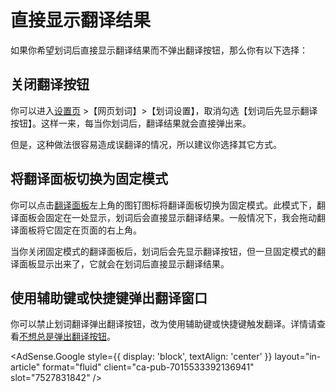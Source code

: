 
# 直接显示翻译结果

如果你希望划词后直接显示翻译结果而不弹出翻译按钮，那么你有以下选择：

## 关闭翻译按钮

你可以进入[设置页](options.mdx) >【网页划词】>【划词设置】，取消勾选【划词后先显示翻译按钮】。这样一来，每当你划词后，翻译结果就会直接弹出来。

但是，这种做法很容易造成误翻译的情况，所以建议你选择其它方式。

## 将翻译面板切换为固定模式

你可以点击[翻译面板](panel.mdx)左上角的图钉图标将翻译面板切换为固定模式。此模式下，翻译面板会固定在一处显示，划词后会直接显示翻译结果。一般情况下，我会拖动翻译面板将它固定在页面的右上角。

当你关闭固定模式的翻译面板后，划词后会先显示翻译按钮，但一旦固定模式的翻译面板显示出来了，它就会在划词后直接显示翻译结果。

## 使用辅助键或快捷键弹出翻译窗口

你可以禁止划词翻译弹出翻译按钮，改为使用辅助键或快捷键触发翻译。详情请查看[不想总是弹出翻译按钮](nobtn.mdx)。

<AdSense.Google
  style={{ display: 'block', textAlign: 'center' }}
  layout="in-article"
  format="fluid"
  client="ca-pub-7015533392136941"
  slot="7527831842"
/>
